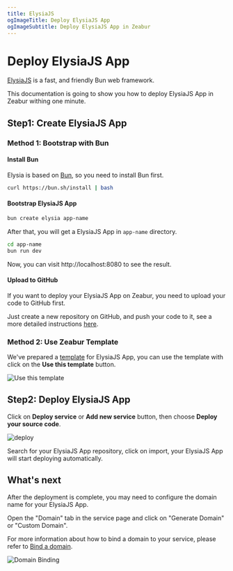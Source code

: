 ```yaml
---
title: ElysiaJS
ogImageTitle: Deploy ElysiaJS App
ogImageSubtitle: Deploy ElysiaJS App in Zeabur
---
```


# Deploy ElysiaJS App

[ElysiaJS](https://elysiajs.com) is a fast, and friendly Bun web framework.

This documentation is going to show you how to deploy ElysiaJS App in Zeabur withing one minute.

## Step1: Create ElysiaJS App

### Method 1: Bootstrap with Bun

#### Install Bun

Elysia is based on [Bun](https://bun.sh/), so you need to install Bun first.

```bash
curl https://bun.sh/install | bash
```

#### Bootstrap ElysiaJS App

```bash
bun create elysia app-name
```

After that, you will get a ElysiaJS App in `app-name` directory.

```bash
cd app-name
bun run dev
```

Now, you can visit http://localhost:8080 to see the result.

#### Upload to GitHub

If you want to deploy your ElysiaJS App on Zeabur, you need to upload your code to GitHub first.

Just create a new repository on GitHub, and push your code to it, see a more detailed instructions [here](https://docs.github.com/en/github/importing-your-projects-to-github/adding-an-existing-project-to-github-using-the-command-line).

### Method 2: Use Zeabur Template

We've prepared a [template](https://github.com/zeabur/elysia-starter) for ElysiaJS App, you can use the template with click on the **Use this template** button.

![Use this template](/guides/bun/elysia/template.png)

## Step2: Deploy ElysiaJS App

Click on **Deploy service** or **Add new service** button, then choose **Deploy your source code**.

![deploy](/deploy/common/select-service.en-US.png)

Search for your ElysiaJS App repository, click on import, your ElysiaJS App will start deploying automatically.

## What's next

After the deployment is complete, you may need to configure the domain name for your ElysiaJS App.

Open the "Domain" tab in the service page and click on "Generate Domain" or "Custom Domain".

For more information about how to bind a domain to your service, please refer to [Bind a domain](../deploy/domain-binding).

![Domain Binding](/guides/bun/elysia/domain.png)
